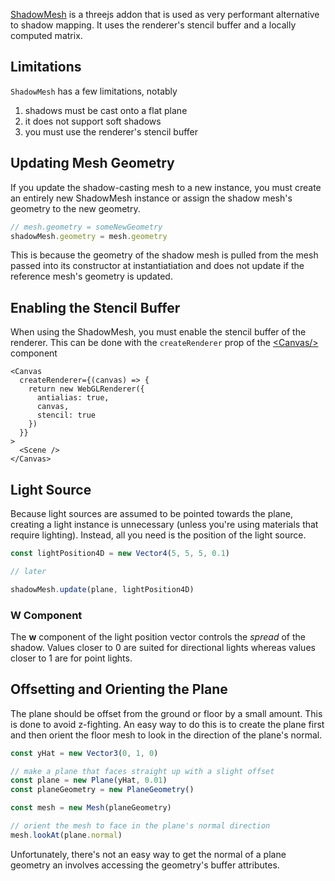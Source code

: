 [ShadowMesh](https://github.com/mrdoob/three.js/blob/master/examples/jsm/objects/ShadowMesh.js) is a threejs addon that is used as very performant alternative to shadow mapping. It uses the renderer's stencil buffer and a locally computed matrix.

<Example path="shadows/shadow-mesh" />

## Limitations

`ShadowMesh` has a few limitations, notably

1. shadows must be cast onto a flat plane
2. it does not support soft shadows
3. you must use the renderer's stencil buffer

## Updating Mesh Geometry

If you update the shadow-casting mesh to a new instance, you must create an entirely new ShadowMesh instance or assign the shadow mesh's geometry to the new geometry.

```ts
// mesh.geometry = someNewGeometry
shadowMesh.geometry = mesh.geometry
```

This is because the geometry of the shadow mesh is pulled from the mesh passed into its constructor at instantiatiation and does not update if the reference mesh's geometry is updated.

## Enabling the Stencil Buffer

When using the ShadowMesh, you must enable the stencil buffer of the renderer. This can be done with the `createRenderer` prop of the [\<Canvas/>](/docs/reference/core/canvas) component

```svelte
<Canvas
  createRenderer={(canvas) => {
    return new WebGLRenderer({
      antialias: true,
      canvas,
      stencil: true
    })
  }}
>
  <Scene />
</Canvas>
```

## Light Source

Because light sources are assumed to be pointed towards the plane, creating a light instance is unnecessary (unless you're using materials that require lighting). Instead, all you need is the position of the light source.

```ts
const lightPosition4D = new Vector4(5, 5, 5, 0.1)

// later

shadowMesh.update(plane, lightPosition4D)
```

### W Component

The **w** component of the light position vector controls the _spread_ of the shadow. Values closer to 0 are suited for directional lights whereas values closer to 1 are for point lights.

## Offsetting and Orienting the Plane

The plane should be offset from the ground or floor by a small amount. This is done to avoid z-fighting. An easy way to do this is to create the plane first and then orient the floor mesh to look in the direction of the plane's normal.

```ts
const yHat = new Vector3(0, 1, 0)

// make a plane that faces straight up with a slight offset
const plane = new Plane(yHat, 0.01)
const planeGeometry = new PlaneGeometry()

const mesh = new Mesh(planeGeometry)

// orient the mesh to face in the plane's normal direction
mesh.lookAt(plane.normal)
```

Unfortunately, there's not an easy way to get the normal of a plane geometry an involves accessing the geometry's buffer attributes.
